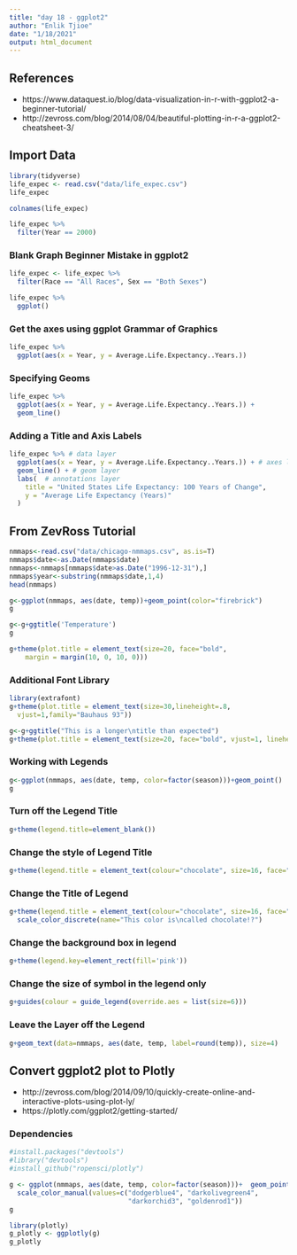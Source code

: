 ```yaml
---
title: "day 18 - ggplot2"
author: "Enlik Tjioe"
date: "1/18/2021"
output: html_document
---
```



## References
- https://www.dataquest.io/blog/data-visualization-in-r-with-ggplot2-a-beginner-tutorial/
- http://zevross.com/blog/2014/08/04/beautiful-plotting-in-r-a-ggplot2-cheatsheet-3/

## Import Data
```r
library(tidyverse)
life_expec <- read.csv("data/life_expec.csv")
life_expec
```
```r
colnames(life_expec)
```

```r
life_expec %>% 
  filter(Year == 2000)
```


### Blank Graph Beginner Mistake in ggplot2
```r
life_expec <- life_expec %>%
  filter(Race == "All Races", Sex == "Both Sexes")

life_expec %>%
  ggplot()
```

### Get the axes using ggplot Grammar of Graphics
```r
life_expec %>%
  ggplot(aes(x = Year, y = Average.Life.Expectancy..Years.))
```

### Specifying Geoms
```r
life_expec %>%
  ggplot(aes(x = Year, y = Average.Life.Expectancy..Years.)) +
  geom_line()
```

### Adding a Title and Axis Labels
```r
life_expec %>% # data layer
  ggplot(aes(x = Year, y = Average.Life.Expectancy..Years.)) + # axes layer
  geom_line() + # geom layer
  labs(  # annotations layer
    title = "United States Life Expectancy: 100 Years of Change",
    y = "Average Life Expectancy (Years)"
  )
```

## From ZevRoss Tutorial
```r
nmmaps<-read.csv("data/chicago-nmmaps.csv", as.is=T)
nmmaps$date<-as.Date(nmmaps$date)
nmmaps<-nmmaps[nmmaps$date>as.Date("1996-12-31"),]
nmmaps$year<-substring(nmmaps$date,1,4)
head(nmmaps)
```
```r
g<-ggplot(nmmaps, aes(date, temp))+geom_point(color="firebrick")
g
```
```r
g<-g+ggtitle('Temperature')
g
```

```r
g+theme(plot.title = element_text(size=20, face="bold", 
    margin = margin(10, 0, 10, 0)))
```
### Additional Font Library
```r
library(extrafont)
g+theme(plot.title = element_text(size=30,lineheight=.8, 
  vjust=1,family="Bauhaus 93"))
```
```r
g<-g+ggtitle("This is a longer\ntitle than expected")
g+theme(plot.title = element_text(size=20, face="bold", vjust=1, lineheight=0.6))
```
### Working with Legends
```r
g<-ggplot(nmmaps, aes(date, temp, color=factor(season)))+geom_point()
g
```
### Turn off the Legend Title
```r
g+theme(legend.title=element_blank())
```

### Change the style of Legend Title
```r
g+theme(legend.title = element_text(colour="chocolate", size=16, face="bold"))
```
### Change the Title of Legend
```r
g+theme(legend.title = element_text(colour="chocolate", size=16, face="bold"))+
  scale_color_discrete(name="This color is\ncalled chocolate!?")
```
### Change the background box in legend
```r
g+theme(legend.key=element_rect(fill='pink'))
```
### Change the size of symbol in the legend only
```r
g+guides(colour = guide_legend(override.aes = list(size=6)))
```

### Leave the Layer off the Legend
```r
g+geom_text(data=nmmaps, aes(date, temp, label=round(temp)), size=4)
```
## Convert ggplot2 plot to Plotly

- http://zevross.com/blog/2014/09/10/quickly-create-online-and-interactive-plots-using-plot-ly/
- https://plotly.com/ggplot2/getting-started/

### Dependencies
```r
#install.packages("devtools")
#library("devtools")
#install_github("ropensci/plotly")
```


```r
g <- ggplot(nmmaps, aes(date, temp, color=factor(season)))+  geom_point() +   
  scale_color_manual(values=c("dodgerblue4", "darkolivegreen4",  
                              "darkorchid3", "goldenrod1"))
g
```

```r
library(plotly)
g_plotly <- ggplotly(g)
g_plotly
```


